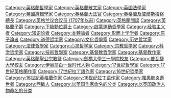 {{Catmore}}

{{DEFAULTSORT: Bacon, Francis}}
[[Category:英格蘭哲學家|Category:英格蘭哲學家]]
[[Category:英格蘭散文家|Category:英格蘭散文家]]
[[Category:英國法學家|Category:英國法學家]]
[[Category:英國邏輯學家|Category:英國邏輯學家]]
[[Category:英格蘭大法官|Category:英格蘭大法官]]
[[Category:英格蘭及威爾斯檢察總長|Category:英格蘭及威爾斯檢察總長]]
[[Category:英格兰议会议员_(1707年以前)|Category:英格兰议会议员 (1707年以前)]]
[[Category:英格蘭間諜|Category:英格蘭間諜]]
[[Category:英格蘭子爵|Category:英格蘭子爵]]
[[Category:下級勳位爵士|Category:下級勳位爵士]]
[[Category:啟蒙運動哲學家|Category:啟蒙運動哲學家]]
[[Category:经验主义者|Category:经验主义者]]
[[Category:知识论者|Category:知识论者]]
[[Category:本體論者|Category:本體論者]]
[[Category:形而上学学者|Category:形而上学学者]]
[[Category:原子論者|Category:原子論者]]
[[Category:道德哲学家|Category:道德哲学家]]
[[Category:文化哲學家|Category:文化哲學家]]
[[Category:历史哲学家|Category:历史哲学家]]
[[Category:法律哲學家|Category:法律哲學家]]
[[Category:心灵哲学家|Category:心灵哲学家]]
[[Category:宗教哲学家|Category:宗教哲学家]]
[[Category:科学哲学家|Category:科学哲学家]]
[[Category:技術哲學家|Category:技術哲學家]]
[[Category:基督教哲学家|Category:基督教哲学家]]
[[Category:基督教作家|Category:基督教作家]]
[[Category:英格蘭聖公宗教徒|Category:英格蘭聖公宗教徒]]
[[Category:劍橋大學三一學院校友|Category:劍橋大學三一學院校友]]
[[Category:普瓦捷大學校友|Category:普瓦捷大學校友]]
[[Category:伊丽莎白一世时代人物|Category:伊丽莎白一世时代人物]]
[[Category:17世紀哲學家|Category:17世紀哲學家]]
[[Category:17世紀英格蘭作家|Category:17世紀英格蘭作家]]
[[Category:17世紀拉丁語作家|Category:17世紀拉丁語作家]]
[[Category:16世紀哲學家|Category:16世紀哲學家]]
[[Category:16世紀英格蘭作家|Category:16世紀英格蘭作家]]
[[Category:16世纪拉丁语作家|Category:16世纪拉丁语作家]]
[[Category:罹患肺炎逝世者|Category:罹患肺炎逝世者]]
[[Category:西敏人|Category:西敏人]]
[[Category:以英国作家命名的分类|Category:以英国作家命名的分类]]
[[Category:以英国政治人物命名的分类|Category:以英国政治人物命名的分类]]